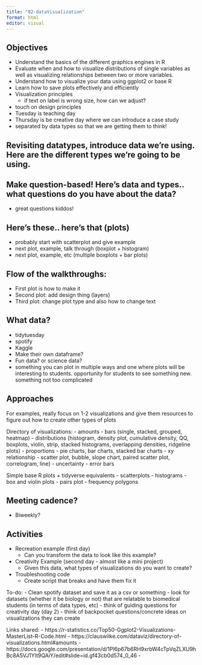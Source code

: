 ```yaml
---
title: "02-dataVisualization"
format: html
editor: visual
---
```


## Objectives

- Understand the basics of the different graphics engines in R
-  Evaluate when and how to visualize distributions of single variables as well as visualizing relationships between two or more variables.
- Understand how to visualize your data using ggplot2 or base R
- Learn how to save plots effectively and efficiently
- Visualization principles
  - if text on label is wrong size, how can we adjust?
- touch on design principles
- Tuesday is teaching day
- Thursday is be creative day where we can introduce a case study 
- separated by data types so that we are getting them to think!

## Revisiting datatypes, introduce data we're using. Here are the different types we're going to be using.

## Make question-based! Here's data and types.. what questions do you have about the data?
- great questions kiddos!

## Here's these.. here's that (plots)
- probably start with scatterplot and give example
- next plot, example, talk through (boxplot + histogram)
- next plot, example, etc (multiple boxplots + bar plots)

## Flow of the walkthroughs:
- First plot is how to make it
- Second plot: add design thing (layers)
- Third plot: change plot type and also how to change text

## What data?

- tidytuesday 
- spotify 
- Kaggle
- Make their own dataframe? 
- Fun data? or science data?
- something you can plot in multiple ways and one where plots will be interesting to students. 
opportunity for students to see something new. something not too complicated

## Approaches

For examples, really focus on 1-2 visualizations and give them resources to figure out how to create other
types of plots

Directory of visualizations:
- amounts
  - bars (single, stacked, grouped, heatmap)
- distributions (histogram, density plot, cumulative density, QQ, boxplots, violin, strip,
stacked histograms, overlapping densities, ridgeline plots)
- proportions
  - pie charts, bar charts, stacked bar charts
- xy relationship
  - scatter plot, bubble, slope chart, paired scatter plot, correlogram, line)
- uncertainty 
  - error bars

Simple base R plots + tidyverse equivalents
- scatterplots
- histograms
- box and violin plots
- pairs plot
- frequency polygons

## Meeting cadence?

-   Biweekly?

## Activities

-   Recreation example (first day)
    -   Can you transform the data to look like this example?
-   Creativity Example (second day - almost like a mini project)
    -   Given this data, what types of visualizations do you want to create? 
-   Troubleshooting code
    -   Create script that breaks and have them fix it

To-do:
- Clean spotify dataset and save it as a csv or something
- look for datasets (whether it be biology or not) that are relatable to biomedical students (in terms of data types, etc)
- think of guiding questions for creativity day (day 2)
- think of backpocket questions/concrete ideas on visualizations they can create


Links shared:
- https://r-statistics.co/Top50-Ggplot2-Visualizations-MasterList-R-Code.html
- https://clauswilke.com/dataviz/directory-of-visualizations.html#amounts
- https://docs.google.com/presentation/d/1Pl6p67b6RH9xrbW4cTpVqZLXU9hBc8A5VJ1YIt9QAiY/edit#slide=id.gf43cb0d574_0_46
- 
